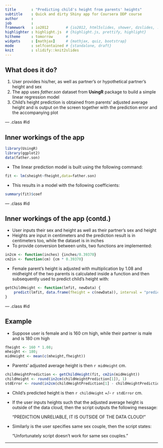 ```yaml
---
title       : "Predicting child's height from parents' heights"
subtitle    : Quick and dirty Shiny app for Coursera DDP course
author      : 
job         : 
framework   : io2012        # {io2012, html5slides, shower, dzslides, ...}
highlighter : highlight.js  # {highlight.js, prettify, highlight}
hitheme     : tomorrow      # 
widgets     : [mathjax]     # {mathjax, quiz, bootstrap}
mode        : selfcontained # {standalone, draft}
knit        : slidify::knit2slides
---
```


## What does it do?

1. User provides his/her, as well as partner's or hypothetical partner's height and sex
2. The app uses *father.son* dataset from **UsingR** package to build a simple linear regression model
3. Child's height prediction is obtained from parents' adjusted average height and is output on the screen together with the prediction error and the accompanying plot

--- .class #id 

## Inner workings of the app

```r
library(UsingR)
library(ggplot2)
data(father.son)
```
- The linear prediction model is built using the following command:

```r
fit <- lm(sheight~fheight,data=father.son)
```

- This results in a model with the following coefficients:

```r
summary(fit)$coef
```

--- .class #id

## Inner workings of the app (contd.)
- User inputs their sex and height as well as their partner's sex and height
- Heights are input in centimeters and the prediction result is in centimeters too, while the dataset is in inches
- To provide conversion between units, two functions are implemented:

```r
in2cm <- function(inches) {inches/0.39370}
cm2in <- function(cm) {cm * 0.39370}
```
- Female parent's height is adjusted with multiplication by 1.08 and midheight of the two parents is calculated inside a function and then subsequently used to predict child's height with:
 
```r
getChildHeight <- function(lmfit, newData) {
    predict(lmfit, data.frame(fheight = c(newData)), interval = "prediction")
}
```

--- .class #id

## Example
- Suppose user is female and is 160 cm high, while their partner is male and is 180 cm high
```r
fheight <- 160 * 1.08;
mheight <- 180;
midHeight <- mean(c(mheight,fheight))
```

- Parents' adjusted average height is then `r midHeight` cm.

```r
childHeightPrediction <- getChildHeight(fit, cm2in(midHeight))
childHeight <- round(in2cm(childHeightPrediction[1]), 1)
stdError <- round(in2cm(childHeightPrediction[1] - childHeightPrediction[2]),1)
```

- Child's predicted height is then `r childHeight` +/- `r stdError` cm.

- If the user inputs heights such that the adjusted average height is outside of the data cloud, then the script outputs the following message:
    
    "PREDICTION UNRELIABLE, IT IS OUTSIDE OF THE DATA CLOUD!"
    
- Similarly is the user specifies same sex couple, then the script states:
    
    "Unfortunately script doesn't work for same sex couples."

---



